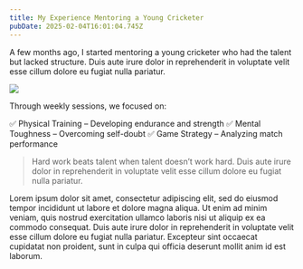 ```yaml
---
title: My Experience Mentoring a Young Cricketer
pubDate: 2025-02-04T16:01:04.745Z
---
```


A few months ago, I started mentoring a young cricketer who had the talent but lacked structure. Duis aute irure dolor in reprehenderit in voluptate velit esse cillum dolore eu fugiat nulla pariatur.

![](/images/cricketer.jpeg)

Through weekly sessions, we focused on:

✅ Physical Training – Developing endurance and strength
✅ Mental Toughness – Overcoming self-doubt
✅ Game Strategy – Analyzing match performance

<Blockquote author="Tim Notke">
  Hard work beats talent when talent doesn’t work hard. Duis aute irure dolor in reprehenderit in voluptate velit esse cillum dolore eu fugiat nulla pariatur.
</Blockquote>

Lorem ipsum dolor sit amet, consectetur adipiscing elit, sed do eiusmod tempor incididunt ut labore et dolore magna aliqua. Ut enim ad minim veniam, quis nostrud exercitation ullamco laboris nisi ut aliquip ex ea commodo consequat. Duis aute irure dolor in reprehenderit in voluptate velit esse cillum dolore eu fugiat nulla pariatur. Excepteur sint occaecat cupidatat non proident, sunt in culpa qui officia deserunt mollit anim id est laborum.
